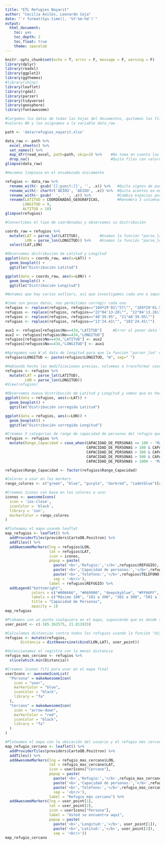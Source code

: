 ```yaml
---
title: "ETL Refugies Nayarit"
author: "Cecilia Avilés, Leonardo Ceja"
date: "`r format(Sys.time(), '%Y-%m-%d')`"
output:
  html_document:
    toc: yes
    toc_depth: 2
    toc_float: true
    theme: spacelab
---
```


```r
knitr::opts_chunk$set(echo = T, error = F, message = F, warning = F)
library(dplyr)
library(readxl)
library(ggplot2)
library(ggthemes)
#library(shiny)
library(leaflet)
library(rgdal)
library(parzer)
library(tidyverse)
library(geosphere)
library(fontawesome)
```

```r
#Cargamos los datos de todas las hojas del documentos, quitamos las filas con
#valores NA y los asignamos a la variable data_raw

path <- 'data/refugios_nayarit.xlsx'

data_raw <- path %>% 
  excel_sheets() %>% 
  set_names() %>% 
  map_dfr(read_excel, path=path, skip=3) %>%    #No toma en cuenta las primeras 3 filas
  drop_na()                                     #Quita filas con valores NA del dataframe
glimpse(data_raw)
```

```r
#Hacemos limpieza en el encabezado únicamente

refugios <- data_raw %>%                           
  rename_with(~ gsub('[[:punct:]]', '', .x)) %>%   #Quita signos de puntuación en encabezado
  rename_with(~ chartr('ÁÉÍÓÚ', 'AEIOU', .x)) %>%  #Quita acentos en encabezado
  rename_with(~ gsub(' ', '_', .x)) %>%            #Cambia espacios por "_" en encabezado
  rename(LATITUD = COORDENADAS_GEOGRAFICAS,        #Renombra 3 columnas
        LONGITUD = 9,
        ALTITUD = 10)
glimpse(refugios)
```

```r
#Convertimos el tipo de coordenadas y observamos su distribución

coords_raw = refugios %>%
  mutate(LAT = parse_lat(LATITUD),         #Usamos la función "parse_lat" del paquete "parzer"
         LON = parse_lon(LONGITUD)) %>%    #Usamos la función "parse_lon" del paquete "parzer"
  select(LAT,LON)

#Observamos distribución de Latitud y Longitud
ggplot(data = coords_raw, aes(x=LAT)) +
  geom_boxplot() +
  ggtitle("Distribución Latitud")

ggplot(data = coords_raw, aes(x=LON)) +
  geom_boxplot() +
  ggtitle("Distribución Longitud")
```
```r
#Notamos que hay varios outliers, así que investigamos cada uno e imputamos estos datos atípicos

#Como son pocos datos, nos permitimos corregir cada uno
refugios <- replace(refugios, refugios=="104ª29'01\"57\"", "104ª29'01.57\"")    #Error en poner " en lugar de .
refugios <- replace(refugios, refugios=="22°04'13-26\"", "22°04'13.26\"")       #Error en poner - en lugar de .
refugios <- replace(refugios, refugios=="48'39.95", "21°48'39.95\"")            #Error al faltar unidad de grados
refugios <- replace(refugios, refugios=="13'24.41\"", "103'24.41\"")            #Error al faltar un 0 en grados

aux1 <- refugios[refugios$No==434,"LATITUD"]     #Error al poner dato "longitud" en columna "latitud" y viceversa
aux2 <- refugios[refugios$No==434,"LONGITUD"]
refugios[refugios$No==434,"LATITUD"] <- aux2
refugios[refugios$No==434,"LONGITUD"] <- aux1 

#Agregamos una W al dato de longitud para que la función "parser_lon" convierta correctamente
refugios$LONGITUD <- paste(refugios$LONGITUD, "W", sep=" ")     

#Habiendo hecho las modificaciones previas, volvemos a transformar coordenadas, agregándolas al df refugios
refugios <- refugios %>%
  mutate(LAT = parse_lat(LATITUD),
         LON = parse_lon(LONGITUD))
#View(refugios)

#Observamos nueva distribución de Latitud y Longitud y vemos que es hermosa
ggplot(data = refugios, aes(x=LAT)) +
  geom_boxplot() +
  ggtitle("Distribución corregida Latitud")

ggplot(data = refugios, aes(x=LON)) +
  geom_boxplot() +
  ggtitle("Distribución corregida Longitud")
```

```r

#Creamos 5 categorías de rango de capacidad de personas del refugio que se usarán en mapa
refugios <- refugios %>%
  mutate(Rango_Capacidad = case_when(CAPACIDAD_DE_PERSONAS <= 100 ~ 'Máximo 100',
                                     CAPACIDAD_DE_PERSONAS > 100 & CAPACIDAD_DE_PERSONAS <= 300 ~ '101 a 300',
                                     CAPACIDAD_DE_PERSONAS > 300 & CAPACIDAD_DE_PERSONAS <= 500 ~ '301 a 500',
                                     CAPACIDAD_DE_PERSONAS > 500 & CAPACIDAD_DE_PERSONAS <= 1000 ~ '501 a 1,000',
                                     CAPACIDAD_DE_PERSONAS > 1000 ~ 'Más de 1,000'))

```

```r

refugios$Rango_Capacidad <- factor(refugios$Rango_Capacidad)

#Colores a usar en los markers
rango_colores <- c("green", "blue", "purple", "darkred", "cadetblue")[refugios$Rango_Capacidad]

#Creamos íconos con base en los colores a usar
iconos <- awesomeIcons(
  icon = 'ios-close',
  iconColor = 'black',
  library = 'ion',
  markerColor = rango_colores
)

#Ploteamos el mapa usando leaflet
map_refugios <- leaflet() %>%
  addProviderTiles(providers$CartoDB.Positron) %>%
  addTiles() %>%  
  addAwesomeMarkers(lng = refugios$LON, 
                    lat = refugios$LAT, 
                    icon = iconos,
                    popup = paste(
                      paste('<b>','Refugio:','</b>',refugios$REFUGIO),
                      paste('<b>','Capacidad de personas:','</b>',refugios$CAPACIDAD_DE_PERSONAS),
                      paste('<b>','Teléfono:','</b>',refugios$TELEFONO),
                      sep = '<br/>'),
                    label = refugios$REFUGIO) %>%
  addLegend("bottomright", 
            colors = c("#006666", "#669900", "deepskyblue", "#FF66FF", "darkred"), 
            labels = c("Máximo 100", "101 a 300", "301 a 500", "501 a 1,000", "Más de 1,000"), 
            title = "Capacidad de Personas", 
            opacity = 1)
map_refugios
```

```r

#Probamos con un punto cualquiera en el mapa, suponiendo que es donde se encontrará el usuario
user_point <- c(-105.262575, 21.811933)

#Calculamos distancias contra todos los refugios usando la función "distHaversine" del paquete "geosphere"
refugios <- mutate(refugios, 
       Distancia = distHaversine(cbind(LON,LAT), user_point))

#Seleccionamos el registro con la menos distancia
refugio_mas_cercano <- refugios %>%
  slice(which.min(Distancia))

#Creamos íconos fifí para usar en el mapa final
userIcons <- awesomeIconList(
  "Persona" = makeAwesomeIcon(
    icon = "user",
    markerColor = "blue",
    iconColor = "black",
    library = "fa"
  ),
  "Cercano" = makeAwesomeIcon(
    icon = "arrow-down",
    markerColor = "red",
    iconColor = "black",
    library = "fa"
  )
)

#Ploteamos el mapa con la ubicación del usuario y el refugio más cercano
map_refugio_cercano <- leaflet() %>%
  addProviderTiles(providers$CartoDB.Positron) %>%
  addTiles() %>%  
  addAwesomeMarkers(lng = refugio_mas_cercano$LON, 
                    lat = refugio_mas_cercano$LAT, 
                    icon = userIcons["Cercano"],
                    popup = paste(
                      paste('<b>','Refugio:','</b>',refugio_mas_cercano$REFUGIO),
                      paste('<b>','Capacidad de personas:','</b>',refugio_mas_cercano$CAPACIDAD_DE_PERSONAS),
                      paste('<b>','Teléfono:','</b>',refugio_mas_cercano$TELEFONO),
                      sep = '<br/>'),
                    label = "Refugio más cercano") %>%  
  addAwesomeMarkers(lng = user_point[1],  
                    lat = user_point[2], 
                    icon = userIcons["Persona"],
                    label = "Usted se encuentra aquí",
                    popup = paste(
                      paste('<b>','Longitud:','</b>', user_point[1]),
                      paste('<b>','Latitud:','</b>', user_point[2]),
                      sep = '<br/>')) 
map_refugio_cercano
```

